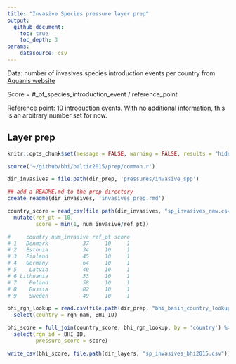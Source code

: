 ```yaml
---
title: "Invasive Species pressure layer prep"
output:
  github_document:
    toc: true
    toc_depth: 3
params: 
    datasource: csv
---
```


Data: number of invasives species introduction events per country from [Aquanis website](http://www.corpi.ku.lt/databases/index.php/aquanis)

Score = #_of_species_introduction_event / reference_point

Reference point: 10 introduction events. With no additional information, this is an arbitrary number set for now. 


## Layer prep

```r

knitr::opts_chunk$set(message = FALSE, warning = FALSE, results = "hide")

source('~/github/bhi/baltic2015/prep/common.r')

dir_invasives = file.path(dir_prep, 'pressures/invasive_spp')

## add a README.md to the prep directory 
create_readme(dir_invasives, 'invasives_prep.rmd')

```

```r

country_score = read_csv(file.path(dir_invasives, "sp_invasives_raw.csv")) %>% 
  mutate(ref_pt = 10, 
         score = min(1, num_invasive/ref_pt))

#     country num_invasive ref_pt score
# 1   Denmark           37     10     1
# 2   Estonia           34     10     1
# 3   Finland           45     10     1
# 4   Germany           64     10     1
# 5    Latvia           40     10     1
# 6 Lithuania           33     10     1
# 7    Poland           58     10     1
# 8    Russia           82     10     1
# 9    Sweden           49     10     1

bhi_rgn_lookup = read.csv(file.path(dir_prep, "bhi_basin_country_lookup.csv"), sep = ";") %>% 
  select(country = rgn_nam, BHI_ID)

bhi_score = full_join(country_score, bhi_rgn_lookup, by = 'country') %>% 
  select(rgn_id = BHI_ID, 
         pressure_score = score)

write_csv(bhi_score, file.path(dir_layers, "sp_invasives_bhi2015.csv"))

```
